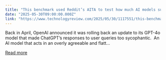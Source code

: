 ```yaml
---
title: "This benchmark used Reddit’s AITA to test how much AI models suck up to us"
date: "2025-05-30T09:00:00.000Z"
link: "https://www.technologyreview.com/2025/05/30/1117551/this-benchmark-used-reddits-aita-to-test-how-much-ai-models-suck-up-to-us/"
---
```


Back in April, OpenAI announced it was rolling back an update to its GPT-4o model that made ChatGPT’s responses to user queries too sycophantic.  An AI model that acts in an overly agreeable and flatt...

[Read more](https://www.technologyreview.com/2025/05/30/1117551/this-benchmark-used-reddits-aita-to-test-how-much-ai-models-suck-up-to-us/)
